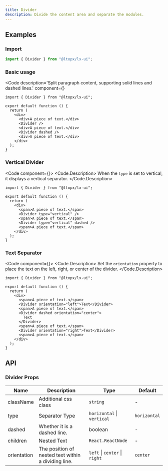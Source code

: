 ```yaml
---
title: Divider
description: Divide the content area and separate the modules.
---
```



## Examples

### Import

```js copy
import { Divider } from "@ltopx/lx-ui";
```

### Basic usage

<Code 
  description='Split paragraph content, supporting solid lines and dashed lines.' 
  component={<Basic />}
>
```tsx filename="Divider.tsx" copy
import { Divider } from "@ltopx/lx-ui";

export default function () {
  return (
    <div>
      <div>A piece of text.</div>
      <Divider />
      <div>A piece of text.</div>
      <Divider dashed />
      <div>A piece of text.</div>
    </div>
  );
}
```
</Code>

### Vertical Divider

<Code component={<Vertical />}>
<Code.Description>
When the `type` is set to vertical, it displays a vertical separator.
</Code.Description>
```tsx filename="Divider.tsx" copy
import { Divider } from "@ltopx/lx-ui";

export default function () {
  return (
    <div>
      <span>A piece of text.</span>
      <Divider type="vertical" />
      <span>A piece of text.</span>
      <Divider type="vertical" dashed />
      <span>A piece of text.</span>
    </div>
  );
}
```
</Code>

### Text Separator

<Code component={<Orientation />}>
<Code.Description>
Set the `orientation` property to place the text on the left, right, or center of the divider.
</Code.Description>
```tsx filename="Divider.tsx" copy
import { Divider } from "@ltopx/lx-ui";

export default function () {
  return (
    <div>
      <span>A piece of text.</span>
      <Divider orientation="left">Text</Divider>
      <span>A piece of text.</span>
      <Divider dashed orientation="center">
        Text
      </Divider>
      <span>A piece of text.</span>
      <Divider orientation="right">Text</Divider>
      <span>A piece of text.</span>
    </div>
  );
}
```
</Code>

## API

### Divider Props

| Name        | Description                                         | Type                          | Default      |
| ----------- | --------------------------------------------------- | ----------------------------- | ------------ |
| className   | Additional css class                                | `string`                      | -            |
| type        | Separator Type                                      | `horizontal` \| `vertical`    | `horizontal` |
| dashed      | Whether it is a dashed line.                        | boolean                       | -            |
| children    | Nested Text                                         | `React.ReactNode`             | -            |
| orientation | The position of nested text within a dividing line. | `left` \| `center` \| `right` | `center`     |
